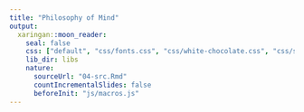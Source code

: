 ```yaml
---
title: "Philosophy of Mind"
output:
  xaringan::moon_reader:
    seal: false
    css: ["default", "css/fonts.css", "css/white-chocolate.css", "css/slides.css"]
    lib_dir: libs
    nature:
      sourceUrl: "04-src.Rmd"
      countIncrementalSlides: false
      beforeInit: "js/macros.js" 
--- 
```

